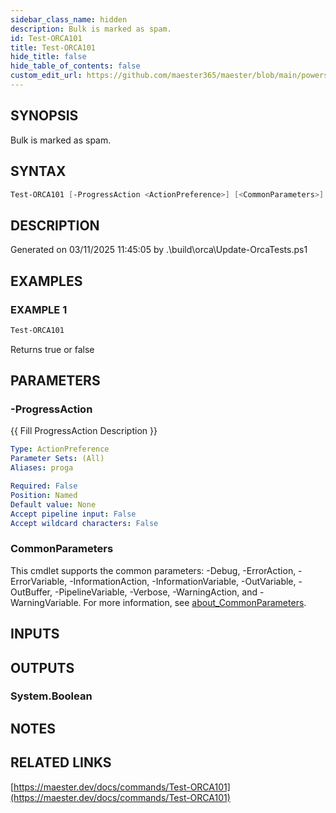 ```yaml
---
sidebar_class_name: hidden
description: Bulk is marked as spam.
id: Test-ORCA101
title: Test-ORCA101
hide_title: false
hide_table_of_contents: false
custom_edit_url: https://github.com/maester365/maester/blob/main/powershell/public/Test-ORCA101.ps1
---
```


## SYNOPSIS

Bulk is marked as spam.

## SYNTAX

```powershell
Test-ORCA101 [-ProgressAction <ActionPreference>] [<CommonParameters>]
```

## DESCRIPTION

Generated on 03/11/2025 11:45:05 by .\build\orca\Update-OrcaTests.ps1

## EXAMPLES

### EXAMPLE 1

```powershell
Test-ORCA101
```

Returns true or false

## PARAMETERS

### -ProgressAction

\{\{ Fill ProgressAction Description \}\}

```yaml
Type: ActionPreference
Parameter Sets: (All)
Aliases: proga

Required: False
Position: Named
Default value: None
Accept pipeline input: False
Accept wildcard characters: False
```

### CommonParameters

This cmdlet supports the common parameters: -Debug, -ErrorAction, -ErrorVariable, -InformationAction, -InformationVariable, -OutVariable, -OutBuffer, -PipelineVariable, -Verbose, -WarningAction, and -WarningVariable. For more information, see [about_CommonParameters](http://go.microsoft.com/fwlink/?LinkID=113216).

## INPUTS

## OUTPUTS

### System.Boolean

## NOTES

## RELATED LINKS

[https://maester.dev/docs/commands/Test-ORCA101](https://maester.dev/docs/commands/Test-ORCA101)
